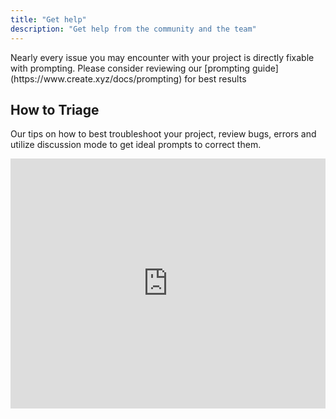```yaml
---
title: "Get help"
description: "Get help from the community and the team"
---
```


<Note>
  Nearly every issue you may encounter with your project is directly fixable with prompting. Please consider reviewing our [prompting guide](https://www.create.xyz/docs/prompting) for best results
</Note>

## How to Triage

Our tips on how to best troubleshoot your project, review bugs, errors and utilize discussion mode to get ideal prompts to correct them. 

<Frame>
  <iframe
    width="100%"
    height="400"
    src="https://www.loom.com/embed/d89db7a65e9c4ab69e0b857310d8b0cf?sid=d01ae0dc-bb71-46f6-b122-b184faea1827"
    title="How to Triage"
    frameBorder="0"
    allow="accelerometer; autoplay; clipboard-write; encrypted-media; gyroscope; picture-in-picture; fullscreen"
    allowFullScreen
    webkitallowfullscreen="true"
    mozallowfullscreen="true"
  />
</Frame>

### Best Approaches for Self-Debugging

<Steps>
  <Step>
    <h5>Identify the Issue</h5>
    <p>Open your application and clearly identify what's not working. For mobile apps, test on your device using Expo Go to reproduce errors accurately. <strong>Focus on one issue at a time for best results.</strong></p>
  </Step>
  <Step>
    <h5>Capture Error Details</h5>
    <p>Copy the error message from your logs (use the copy button at the bottom of error logs) and note the specific behavior or feature that's broken.</p>
  </Step>
  <Step>
    <h5>Use Discussion Mode to Plan</h5>
    <p>Switch to Discussion Mode and paste the error. The AI will analyze the issue and provide you with an ideal prompt to fix it. Copy this prompt for the next step. <strong>Watch the video above for detailed guidance on this process.</strong></p>
  </Step>
  <Step>
    <h5>Execute in Thinking Mode</h5>
    <p>Toggle back to Thinking Mode and paste the prompt from Discussion Mode. The AI will execute the fix automatically. Allow time for testing and verification.</p>
  </Step>
  <Step>
    <h5>Verify and Test</h5>
    <p>Refresh your preview after the process completes, then test the previously broken functionality to confirm the fix worked.</p>
  </Step>
</Steps>

<Note>
  Watch the video above for detailed guidance on using Discussion Mode for debugging. Work through one error at a time for best results.
</Note>

## Reviewing Error Logs

How to review error logs and provide context to your AI agent to help fix them. 

<Frame>
  <iframe
    width="100%"
    height="400"
    src="https://www.loom.com/embed/677ae3e567394835ba308775d7a8083d?sid=73e81cc7-f84a-47d9-baba-22df5b706d67"
    title="Reviewing Error Logs"
    frameBorder="0"
    allow="accelerometer; autoplay; clipboard-write; encrypted-media; gyroscope; picture-in-picture; fullscreen"
    allowFullScreen
    webkitallowfullscreen="true"
    mozallowfullscreen="true"
  />
</Frame>

## Restarting Preview Server


If you're experiencing issues with your preview not appearing, you can restart the preview server by clicking on the power button in the bottom right of your project. 

<Frame>
  ![Power button location for restarting preview server](/images/restart.png)
</Frame>

## Version History Restore

If you need to revert to a previous version of your project, you can use the Version History feature to restore from an earlier point directly in the chat.

<Frame>
  ![How to step back to versions directly in the chat](/images/revert2.png)
</Frame>

<Steps>
  <Step>
    <h5>Choose Your Method</h5>
    <p>You have two options: restore directly from the builder chat (as shown in the screenshot above) or open your project settings menu to find the version history viewer.</p>
  </Step>
  <Step>
    <h5>Select Previous Version</h5>
    <p>Browse through your project's version history and identify the version you want to restore from.</p>
  </Step>
  <Step>
    <h5>Restore and Confirm</h5>
    <p>Click the restore option for your chosen version and confirm the action. This will revert your project to that previous state.</p>
  </Step>
</Steps>

<Note>
  Version History allows you to restore your project to any previous state. Use this feature when you need to undo recent changes or recover from unexpected issues.
</Note>

## Status Page

If there is an outage or system wide issue we will report it on our status page available at [status.create.xyz](http://status.create.xyz)

Anything's AI Agent relies on upstream data from Anthropic's Claude Sonnet AI Model, if there is an outage with their system it will impact our builder's ability to execute commands. You can view their status page [here.](https://status.anthropic.com/)

## Support

Our primary support channel is over email, [hello@create.xyz](mailto:hello@create.xyz). Please reach out with questions or to report issues with your build. Please consider including your build URL to help us expedite any investigation. Thank you\!

### Sharing Your Build

When asking for help, please include:

1. A link to your `/build` page for the project you're working on
2. A specific description of what's not working (e.g., "The function called "RetrieveWeather" returns a 500 error when submitting the form")

Build links help us see your generated code and troubleshoot more effectively.

<Note>
  Your build links are private - even if shared publicly, only team members can access them. Anything team members and admins can jump into your build to help you out (with your permission).
</Note>

<Frame>
  ![How to copy your /build link from the URL bar](/images/build-link.png)
</Frame>

<Frame caption="How to Share Your Build">
  <iframe
    width="100%"
    height="400"
    src="https://www.loom.com/embed/024720888839484fa566c53729bb5741?sid=58b03780-c595-4bd9-9165-67f5c8cb2f6b"
    title="How to Share Your Build"
    frameBorder="0"
    allow="accelerometer; autoplay; clipboard-write; encrypted-media; gyroscope; picture-in-picture; fullscreen"
    allowFullScreen
    webkitallowfullscreen="true"
    mozallowfullscreen="true"
  />
</Frame>

## Have a question?

Reach out to us at [hello@create.xyz](mailto:hello@create.xyz)